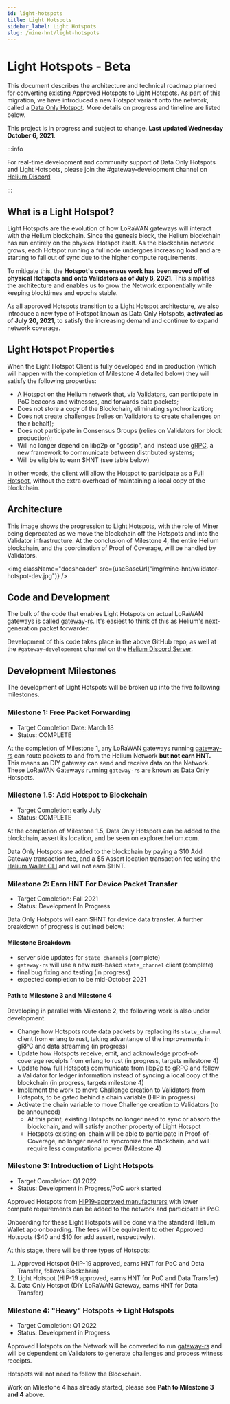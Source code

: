 ```yaml
---
id: light-hotspots
title: Light Hotspots
sidebar_label: Light Hotspots
slug: /mine-hnt/light-hotspots
---
```


# Light Hotspots - Beta


This document describes the architecture and technical roadmap planned for
converting existing Approved Hotspots to Light Hotspots. As part of this
migration, we have introduced a new Hotspot variant onto the network, called
a [Data Only Hotspot](/mine-hnt/data-only-hotspots). More details on progress
and timeline are listed below.

This project is in progress and subject to change. **Last updated Wednesday October 6, 2021**.

:::info

For real-time development and community support of Data Only Hotspots and Light
Hotspots, please join the #gateway-development channel on
[Helium Discord](https://discord.gg/helium)

:::

## What is a Light Hotspot?

Light Hotspots are the evolution of how LoRaWAN gateways will interact with the
Helium blockchain. Since the genesis block, the Helium blockchain has run
entirely on the physical Hotspot itself. As the blockchain network grows, each
Hotspot running a full node undergoes increasing load and are starting to fall
out of sync due to the higher compute requirements.

To mitigate this, the **Hotspot's consensus work has been moved off of physical
Hotspots and onto Validators as of July 8, 2021**. This simplifies the architecture and enables
us to grow the Network exponentially while keeping blocktimes and epochs stable.

As all approved Hotspots transition to a Light Hotspot architecture, we also
introduce a new type of Hotspot known as Data Only Hotspots, **activated as of July 20, 2021**, to satisfy the
increasing demand and continue to expand network coverage.

## Light Hotspot Properties

When the Light Hotspot Client is fully developed and in production (which
will happen with the completion of Milestone 4 detailed below) they will
satisfy the following properties:

- A Hotspot on the Helium network that, via [Validators](/mine-hnt/validators),
  can participate in PoC beacons and witnesses, and forwards data packets;
- Does not store a copy of the Blockchain, eliminating synchronization;
- Does not create challenges (relies on Validators to create challenges on their
  behalf);
- Does not participate in Consensus Groups (relies on Validators for block
  production);
- Will no longer depend on libp2p or "gossip", and instead use [gRPC](https://grpc.io/), a new framework to communicate between distributed systems;
- Will be eligible to earn $HNT (see table below)

In other words, the client will allow the Hotspot to participate as a
[Full Hotspot](/mine-hnt/full-hotspots), without the extra overhead of maintaining a local copy
of the blockchain.

## Architecture

This image shows the progression to Light Hotspots, with the role of Miner being
deprecated as we move the blockchain off the Hotspots and into the Validator
infrastructure. At the conclusion of Milestone 4, the entire Helium blockchain,
and the coordination of Proof of Coverage, will be handled by Validators.

<img
  className="docsheader"
  src={useBaseUrl("img/mine-hnt/validator-hotspot-dev.jpg")}
/>

## Code and Development

The bulk of the code that enables Light Hotspots on actual LoRaWAN gateways is
called [gateway-rs](https://github.com/helium/gateway-rs). It's easiest to think
of this as Helium's next-generation packet forwarder.

Development of this code takes place in the above GitHub repo, as well at the
`#gateway-developement` channel on the
[Helium Discord Server](https://discord.gg/helium).

## Development Milestones

The development of Light Hotspots will be broken up into the five following
milestones.

### Milestone 1: Free Packet Forwarding

- Target Completion Date: March 18
- Status: COMPLETE

At the completion of Milestone 1, any LoRaWAN gateways running
[gateway-rs](https://github.com/helium/gateway-rs) can route packets to and from
the Helium Network **but not earn HNT.** This means an DIY gateway can send and
receive data on the Network. These LoRaWAN Gateways running `gateway-rs` are known
as Data Only Hotspots.

### Milestone 1.5: Add Hotspot to Blockchain

- Target Completion: early July
- Status: COMPLETE

At the completion of Milestone 1.5, Data Only Hotspots can be added to the
blockchain, assert its location, and be seen on explorer.helium.com.

Data Only Hotspots are added to the blockchain by paying a $10 Add Gateway
transaction fee, and a $5 Assert location transaction fee using the
[Helium Wallet CLI](https://github.com/helium/helium-wallet-rs) and will not
earn $HNT.

### Milestone 2: Earn HNT For Device Packet Transfer

- Target Completion: Fall 2021
- Status: Development In Progress

Data Only Hotspots will earn $HNT for device data transfer. A further breakdown of progress is outlined below:

#### Milestone Breakdown
- server side updates for `state_channels` (complete)
- `gateway-rs` will use a new rust-based `state_channel` client (complete)
- final bug fixing and testing (in progress)
- expected completion to be mid-October 2021

#### Path to Milestone 3 and Milestone 4
Developing in parallel with Milestone 2, the following work is also under development. 

- Change how Hotspots route data packets by replacing its `state_channel` client from erlang to rust, taking advantange of the improvements in gRPC and data streaming (in progress)
- Update how Hotspots receive, emit, and acknowledge proof-of-coverage receipts from erlang to rust (in progress, targets milestone 4)
- Update how full Hotspots communicate from libp2p to gRPC and follow a Validator for ledger information instead of syncing a local copy of the blockchain (in progress, targets milestone 4)
- Implement the work to move Challenge creation to Validators from Hotspots, to be gated behind a chain variable (HIP in progress)
- Activate the chain variable to move Challenge creation to Validators (to be announced)
  - At this point, existing Hotspots no longer need to sync or absorb the blockchain, and will satisfy another property of Light Hotspot
  - Hotspots existing on-chain will be able to participate in Proof-of-Coverage, no longer need to syncronize the blockchain, and will require less computational power (Milestone 4)

### Milestone 3: Introduction of Light Hotspots

- Target Completion: Q1 2022
- Status: Development in Progress/PoC work started

Approved Hotspots from
[HIP19-approved manufacturers](/mine-hnt/full-hotspots/#approved-makers) with
lower compute requirements can be added to the network and participate in PoC.

Onboarding for these Light Hotspots will be done via the standard Helium Wallet
app onboarding. The fees will be equivalent to other Approved Hotspots ($40 and
$10 for add assert, respectively).

At this stage, there will be three types of Hotspots:

1. Approved Hotspot (HIP-19 approved, earns HNT for PoC and Data Transfer,
   follows Blockchain)
2. Light Hotspot (HIP-19 approved, earns HNT for PoC and Data Transfer)
3. Data Only Hotspot (DIY LoRaWAN Gateway, earns HNT for Data Transfer)

### Milestone 4: "Heavy" Hotspots -> Light Hotspots

- Target Completion: Q1 2022
- Status: Development in Progress

Approved Hotspots on the Network will be converted
to run [gateway-rs](https://github.com/helium/gateway-rs) and will be dependent
on Validators to generate challenges and process witness receipts.

Hotspots will not need to follow the Blockchain.

Work on Milestone 4 has already started, please see **Path to Milestone 3 and 4** above.

